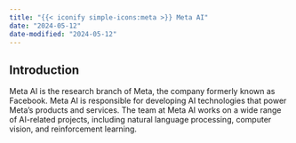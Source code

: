 ```yaml
---
title: "{{< iconify simple-icons:meta >}} Meta AI"
date: "2024-05-12"
date-modified: "2024-05-12"
---
```


## Introduction

Meta AI is the research branch of Meta, the company formerly known as Facebook. Meta AI is responsible for developing AI technologies that power Meta's products and services. The team at Meta AI works on a wide range of AI-related projects, including natural language processing, computer vision, and reinforcement learning.